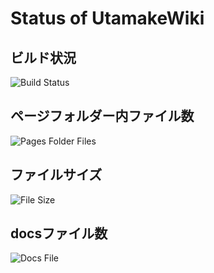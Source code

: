 # Status of UtamakeWiki


## ビルド状況
![Build Status](https://img.shields.io/github/deployments/tamatamagogo/vercel-utamake-docs/Production)

## ページフォルダー内ファイル数
![Pages Folder Files](https://img.shields.io/github/directory-file-count/TamaTamaGoGo/Vercel-Utamake-Docs/pages)

## ファイルサイズ
![File Size](https://img.shields.io/github/repo-size/tamatamagogo/vercel-utamake-docs)

## docsファイル数
![Docs File](https://img.shields.io/github/directory-file-count/tamatamagogo/vercel-utamake-docs/pages?extension=mdx)
